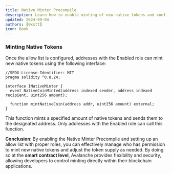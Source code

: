 ```yaml
---
title: Native Minter Precompile
description: Learn how to enable minting of new native tokens and configure the allow list in an Avalanche L1 blockchain.
updated: 2024-09-04
authors: [0xstt]
icon: Book
---
```


### Minting Native Tokens

Once the allow list is configured, addresses with the Enabled role can mint new native tokens using the following interface:

```solidity
//SPDX-License-Identifier: MIT
pragma solidity ^0.8.24;

interface INativeMinter {
  event NativeCoinMinted(address indexed sender, address indexed recipient, uint256 amount);

  function mintNativeCoin(address addr, uint256 amount) external;
}
```

<Accordions>
<Accordion title="mintNativeCoin()">
This function mints a specified amount of native tokens and sends them to the designated address. Only addresses with the Enabled role can call this function.
</Accordion>
</Accordions>

**Conclusion**: By enabling the Native Minter Precompile and setting up an allow list with proper roles, you can effectively manage who has permission to mint new native tokens and adjust the token supply as needed. By doing so at the **smart contract level**, Avalanche provides flexibility and security, allowing developers to control minting directly within their blockchain applications.

<Quiz quizId="204"/>